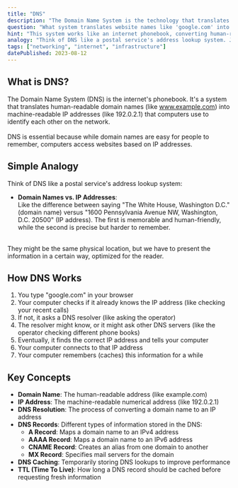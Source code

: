 ```yaml
---
title: "DNS"
description: "The Domain Name System is the technology that translates user-friendly domain names into IP addresses that computers use to identify each other on the internet."
question: "What system translates website names like 'google.com' into computer-readable addresses?"
hint: "This system works like an internet phonebook, converting human-readable domain names into numerical IP addresses."
analogy: "Think of DNS like a postal service's address lookup system. Just as you can send a letter to 'The White House, Washington D.C.' instead of '1600 Pennsylvania Avenue NW, Washington, D.C. 20500', DNS lets you visit 'example.com' instead of typing '93.184.216.34'. The postal service knows where to deliver your letter, and DNS knows which server hosts the website."
tags: ["networking", "internet", "infrastructure"]
datePublished: 2023-08-12
---
```


## What is DNS?

The Domain Name System (DNS) is the internet's phonebook. It's a system that translates human-readable domain names (like www.example.com) into machine-readable IP addresses (like 192.0.2.1) that computers use to identify each other on the network. <br/> <br/>DNS is essential because while domain names are easy for people to remember, computers access websites based on IP addresses.

## Simple Analogy

Think of DNS like a postal service's address lookup system:
<br/>
- **Domain Names vs. IP Addresses**:<br/> Like the difference between saying "The White House, Washington D.C." (domain name) versus "1600 Pennsylvania Avenue NW, Washington, D.C. 20500" (IP address). The first is memorable and human-friendly, while the second is precise but harder to remember.
<br/>
They might be the same physical location, but we have to present the information in a certain way, optimized for the reader.

## How DNS Works

1. You type "google.com" in your browser
2. Your computer checks if it already knows the IP address (like checking your recent calls)
3. If not, it asks a DNS resolver (like asking the operator)
4. The resolver might know, or it might ask other DNS servers (like the operator checking different phone books)
5. Eventually, it finds the correct IP address and tells your computer
6. Your computer connects to that IP address
7. Your computer remembers (caches) this information for a while

## Key Concepts

- **Domain Name**: The human-readable address (like example.com)
- **IP Address**: The machine-readable numerical address (like 192.0.2.1)
- **DNS Resolution**: The process of converting a domain name to an IP address
- **DNS Records**: Different types of information stored in the DNS:
  - **A Record**: Maps a domain name to an IPv4 address
  - **AAAA Record**: Maps a domain name to an IPv6 address
  - **CNAME Record**: Creates an alias from one domain to another
  - **MX Record**: Specifies mail servers for the domain
- **DNS Caching**: Temporarily storing DNS lookups to improve performance
- **TTL (Time To Live)**: How long a DNS record should be cached before requesting fresh information

